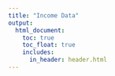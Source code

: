 ```yaml
---
title: "Income Data"
output: 
  html_document:
    toc: true
    toc_float: true
    includes:
      in_header: header.html
---
```


